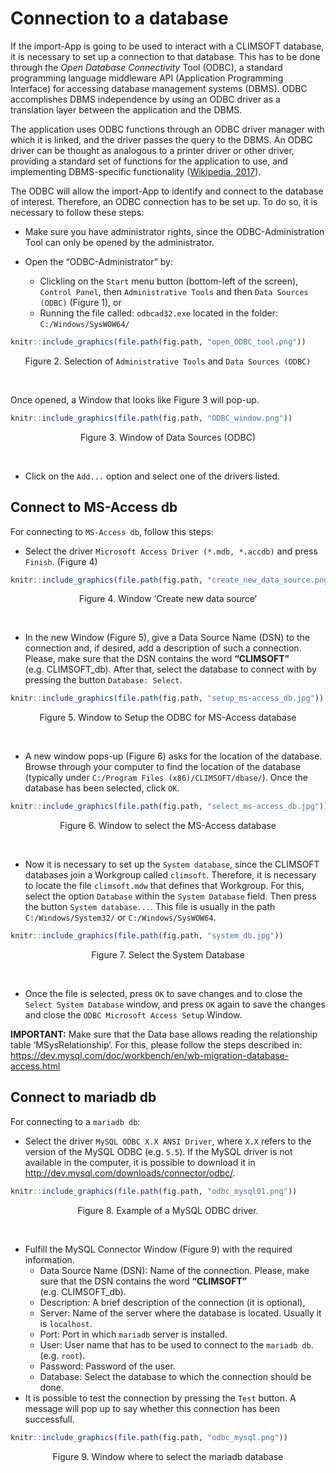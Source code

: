 <a name="odbc"></a>

# Connection to a database

If the import-App is going to be used to interact with a CLIMSOFT database, it is necessary to set up a connection to that database. This has to be done through the *Open Database Connectivity* Tool (ODBC), a standard programming language middleware API (Application Programming Interface) for accessing database management systems (DBMS). ODBC accomplishes DBMS independence by using an ODBC driver as a translation layer between the application and the DBMS. 

The application uses ODBC functions through an ODBC driver manager with which it is linked, and the driver passes the query to the DBMS. An ODBC driver can be thought  as analogous to a printer driver or other driver, providing a standard set of functions for the application to use, and implementing DBMS-specific functionality ([Wikipedia, 2017](#references)).

The ODBC will allow the import-App to identify and connect to the database of interest.
Therefore, an ODBC connection has to be set up. To do so, it is necessary to follow these steps:

*	Make sure you have administrator rights, since the ODBC-Administration Tool can only be opened by the administrator.
*	Open the "ODBC-Administrator" by:

    + Clickling on the `Start` menu button (bottom-left of the screen), `Control Panel`, then `Administrative Tools` and then `Data Sources (ODBC)` (Figure 1), or 
    +	Running the file called: `odbcad32.exe` located in the folder: `C:/Windows/SysWOW64/`

```r
knitr::include_graphics(file.path(fig.path, "open_ODBC_tool.png"))
```
<center>Figure 2. Selection of `Administrative Tools` and `Data Sources (ODBC)`</center><br>

Once opened, a Window that looks like Figure 3 will pop-up.

```r
knitr::include_graphics(file.path(fig.path, "ODBC_window.png"))
```
<center>Figure 3. Window of Data Sources (ODBC)</center><br>

* Click on the `Add...` option and select one of the drivers listed.

## Connect to MS-Access db
For connecting to `MS-Access db`, follow this steps:

* Select the driver `Microsoft Access Driver (*.mdb, *.accdb)` and press `Finish`. (Figure 4)

```r
knitr::include_graphics(file.path(fig.path, "create_new_data_source.png"))
```
<center>Figure 4. Window 'Create new data source'</center><br>

* In the new Window (Figure 5), give a Data Source Name (DSN) to the connection and, if desired, add a description of such a connection. 
Please, make sure that the DSN contains the word **"CLIMSOFT"** (e.g. CLIMSOFT_db). After that, select the database to connect with by pressing the button `Database: Select`.

```r
knitr::include_graphics(file.path(fig.path, "setup_ms-access_db.jpg"))
```
<center>Figure 5. Window to Setup the ODBC for MS-Access database</center><br>

* A new window pops-up (Figure 6) asks for the location of the database. Browse through your computer to find the location of the database (typically under `C:/Program Files (x86)/CLIMSOFT/dbase/`). Once the database has been selected, click `OK`. 

```r
knitr::include_graphics(file.path(fig.path, "select_ms-access_db.jpg"))
```
<center>Figure 6. Window to select the MS-Access database</center><br>

* Now it is necessary to set up the `System database`, since the CLIMSOFT databases join a Workgroup called  `climsoft`. Therefore, it is necessary to locate the file `climsoft.mdw` that defines that Workgroup. For this, select the option `Database` within the `System Database` field. Then press the button `System database...`. This file is usually in the path `C:/Windows/System32/` or `C:/Windows/SysWOW64`.

```r
knitr::include_graphics(file.path(fig.path, "system_db.jpg"))
```
<center>Figure 7. Select the System Database</center><br>

* Once the file is selected, press `OK` to save changes and to close the `Select System Database` window, and press `OK` again to save the changes and close the `ODBC Microsoft Access Setup` Window. 

**IMPORTANT:** Make sure that the Data base allows reading the relationship table 'MSysRelationship'. For this, please follow the steps described in:
<https://dev.mysql.com/doc/workbench/en/wb-migration-database-access.html>


## Connect to mariadb db

For connecting to a `mariadb db`:

* Select the driver `MySQL ODBC X.X ANSI Driver`, where `X.X` refers to the version of the MySQL ODBC (e.g. `5.5`). If the MySQL driver is not available in the computer, it is possible to download it in <http://dev.mysql.com/downloads/connector/odbc/>. 
```r
knitr::include_graphics(file.path(fig.path, "odbc_mysql01.png"))
```
<center>Figure 8. Example of a MySQL ODBC driver. </center><br>

* Fulfill the MySQL Connector Window (Figure 9) with the required information. 
    +	Data Source Name (DSN): Name of the connection. Please, make sure that the DSN contains the word **"CLIMSOFT"** (e.g. CLIMSOFT_db).
    + Description: A brief description of the connection (it is optional),
    + Server: Name of the server where the database is located. Usually it is `localhost`.
    + Port: Port in which `mariadb` server is installed.
    + User: User name that has to be used to connect to the `mariadb db`. (e.g. `root`).
    + Password: Password of the user.
    + Database: Select the database to which the connection should be done.
* It is possible to test the connection by pressing the `Test` button. A message will pop up to say whether this connection has been successfull. 


```r
knitr::include_graphics(file.path(fig.path, "odbc_mysql.png"))
```
<center>Figure 9. Window where to select the mariadb database</center><br>

